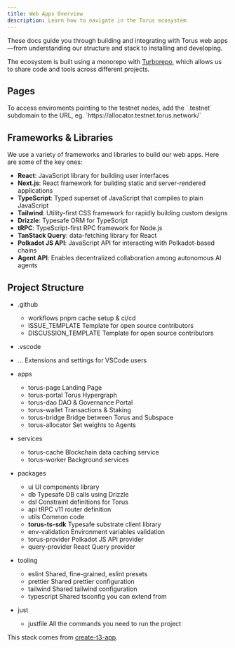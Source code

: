 ```yaml
---
title: Web Apps Overview
description: Learn how to navigate in the Torus ecosystem
---
```



These docs guide you through building and integrating with Torus web apps—from understanding our structure and stack to installing and developing.

The ecosystem is built using a monorepo with [Turborepo](https://turbo.build/repo/docs), which allows us to share code and tools across different projects.

## Pages

<LinkCard
  title="Torus Page"
  href="https://torus.network/"
  description="LP with general information about Torus"
/>
<LinkCard
  title="Torus Portal"
  href="https://portal.torus.network/"
  description="Explore the Torus Hypergraph"
/>
<LinkCard
  title="Torus DAO"
  href="https://dao.torus.network/"
  description="Allows users to voting on proposals, whitelist applications and view DAO activity"
/>
<LinkCard
  title="Torus Wallet"
  href="https://wallet.torus.network/"
  description="Interface for general network transactions, staking, and other wallet-related activities"
/>
<LinkCard
  title="Torus Bridge"
  href="https://bridge.torus.network/"
  description="Bridge assets between Torus and other networks"
/>
<LinkCard
  title="Torus Allocator"
  href="https://allocator.torus.network/"
  description="Set weights to registered agents on the network"
/>

<Aside type="tip">
  To access enviroments pointing to the testnet nodes, add the `.testnet`
  subdomain to the URL, eg. `https://allocator.testnet.torus.network/`
</Aside>

## Frameworks & Libraries

We use a variety of frameworks and libraries to build our web apps. Here are some of the key ones:

- **React**: JavaScript library for building user interfaces
- **Next.js**: React framework for building static and server-rendered applications
- **TypeScript**: Typed superset of JavaScript that compiles to plain JavaScript
- **Tailwind**: Utility-first CSS framework for rapidly building custom designs
- **Drizzle**: Typesafe ORM for TypeScript
- **tRPC**: TypeScript-first RPC framework for Node.js
- **TanStack Query**: data-fetching library for React
- **Polkadot JS API**: JavaScript API for interacting with Polkadot-based chains
- **Agent API**: Enables decentralized collaboration among autonomous AI agents

## Project Structure

<FileTree>

- .github

  - workflows pnpm cache setup & ci/cd
  - ISSUE_TEMPLATE Template for open source contributors
  - DISCUSSION_TEMPLATE Template for open source contributors

- .vscode

- ... Extensions and settings for VSCode users

- apps

  - torus-page Landing Page
  - torus-portal Torus Hypergraph
  - torus-dao DAO & Governance Portal
  - torus-wallet Transactions & Staking
  - torus-bridge Bridge between Torus and Subspace
  - torus-allocator Set weights to Agents

- services

  - torus-cache Blockchain data caching service
  - torus-worker Background services

- packages

  - ui UI components library
  - db Typesafe DB calls using Drizzle
  - dsl Constraint definitions for Torus
  - api tRPC v11 router definition
  - utils Common code
  - **torus-ts-sdk** Typesafe substrate client library
  - env-validation Environment variables validation
  - torus-provider Polkadot JS API provider
  - query-provider React Query provider

- tooling

  - eslint Shared, fine-grained, eslint presets
  - prettier Shared prettier configuration
  - tailwind Shared tailwind configuration
  - typescript Shared tsconfig you can extend from

- just
  - justfile All the commands you need to run the project

</FileTree>

This stack comes from [create-t3-app](https://github.com/t3-oss/create-t3-app).
